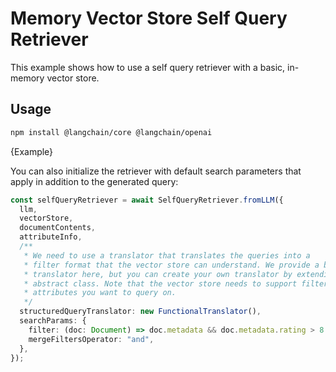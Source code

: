 # Memory Vector Store Self Query Retriever

This example shows how to use a self query retriever with a basic, in-memory vector store.

## Usage



<IntegrationInstallTooltip></IntegrationInstallTooltip>

```bash npm2yarn
npm install @langchain/core @langchain/openai
```

<CodeBlock language="typescript">{Example}</CodeBlock>

You can also initialize the retriever with default search parameters that apply in
addition to the generated query:

```typescript
const selfQueryRetriever = await SelfQueryRetriever.fromLLM({
  llm,
  vectorStore,
  documentContents,
  attributeInfo,
  /**
   * We need to use a translator that translates the queries into a
   * filter format that the vector store can understand. We provide a basic translator
   * translator here, but you can create your own translator by extending BaseTranslator
   * abstract class. Note that the vector store needs to support filtering on the metadata
   * attributes you want to query on.
   */
  structuredQueryTranslator: new FunctionalTranslator(),
  searchParams: {
    filter: (doc: Document) => doc.metadata && doc.metadata.rating > 8.5,
    mergeFiltersOperator: "and",
  },
});
```
